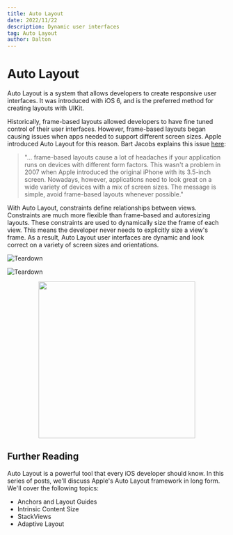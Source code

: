 ```yaml
---
title: Auto Layout
date: 2022/11/22
description: Dynamic user interfaces
tag: Auto Layout
author: Dalton
---
```


# Auto Layout

Auto Layout is a system that allows developers to create responsive user interfaces. It was introduced with iOS 6, and is the preferred method for creating layouts with UIKit. 

Historically, frame-based layouts allowed developers to have fine tuned control of their user interfaces. However, frame-based layouts began causing issues when apps needed to support different screen sizes. Apple introduced Auto Layout for this reason. Bart Jacobs explains this issue [here](https://cocoacasts.com/what-is-auto-layout): 

> "... frame-based layouts cause a lot of headaches if your application runs on devices with different form factors. This wasn't a problem in 2007 when Apple introduced the original iPhone with its 3.5-inch screen. Nowadays, however, applications need to look great on a wide variety of devices with a mix of screen sizes. The message is simple, avoid frame-based layouts whenever possible."

With Auto Layout, constraints define relationships between views. Constraints are much more flexible than frame-based and autoresizing layouts. These constraints are used to dynamically size the frame of each view. This means the developer never needs to explicitly size a view's frame. As a result, Auto Layout user interfaces are dynamic and look correct on a variety of screen sizes and orientations.


<Image
  src="/images/DALL·E 2022-11-22 14.55.18.png"
  alt="Teardown"
  width={360}
  height={360}
  priority
  className="next-image"
/>

<Image
  src="/images/DALL·E 2022-11-22 14.55.18.png"
  alt="Teardown"
  align="center"
  width={360}
  height={360}
  priority
  className="next-image"
/>

<p align="center">
  <img width="360" height="360" src="/images/DALL·E 2022-11-22 14.55.18.png"/>
</p>

## Further Reading

Auto Layout is a powerful tool that every iOS developer should know. In this series of posts, we'll discuss Apple's Auto Layout framework in long form. We'll cover the following topics:

- Anchors and Layout Guides
- Intrinsic Content Size
- StackViews
- Adaptive Layout
